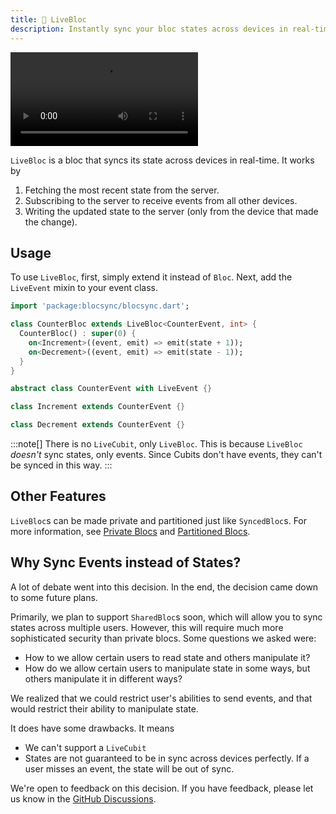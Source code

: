 ```yaml
---
title: 🚀 LiveBloc
description: Instantly sync your bloc states across devices in real-time
---
```


<div class="video-container my-6">
  <video controls autoplay loop class="w-full rounded-lg shadow-lg">
    <source src="/live_bloc_demo.mp4" type="video/mp4" />
    Your browser does not support the video tag.
  </video>
</div>


`LiveBloc` is a bloc that syncs its state across devices in real-time. It works by
1. Fetching the most recent state from the server.
2. Subscribing to the server to receive events from all other devices.
3. Writing the updated state to the server (only from the device that made the change).

## Usage

To use `LiveBloc`, first, simply extend it instead of `Bloc`. Next, add the `LiveEvent` mixin to your event class.


```dart
import 'package:blocsync/blocsync.dart';

class CounterBloc extends LiveBloc<CounterEvent, int> {
  CounterBloc() : super(0) {
    on<Increment>((event, emit) => emit(state + 1));
    on<Decrement>((event, emit) => emit(state - 1));
  }
}

abstract class CounterEvent with LiveEvent {}

class Increment extends CounterEvent {}

class Decrement extends CounterEvent {}
```

:::note[]
There is no `LiveCubit`, only `LiveBloc`. This is because `LiveBloc` _doesn't_ sync states, only events.
Since Cubits don't have events, they can't be synced in this way.
:::

## Other Features

`LiveBloc`s can be made private and partitioned just like `SyncedBloc`s. For more information, see [Private Blocs](/basics/private-blocs) and [Partitioned Blocs](/basics/partitioned-blocs).


## Why Sync Events instead of States?

A lot of debate went into this decision. In the end, the decision came down to some future plans.

Primarily, we plan to support `SharedBloc`s soon, which will allow you to sync states across multiple users. However, this will require much more sophisticated security than private blocs. Some questions we asked were:

- How to we allow certain users to read state and others manipulate it?
- How do we allow certain users to manipulate state in some ways, but others manipulate it in different ways?

We realized that we could restrict user's abilities to send events, and that would restrict their ability to manipulate state.

It does have some drawbacks. It means
- We can't support a `LiveCubit`
- States are not guaranteed to be in sync across devices perfectly. If a user misses an event, the state will be out of sync.

We're open to feedback on this decision. If you have feedback, please let us know in the [GitHub Discussions](https://github.com/mtwichel/blocsync/discussions).